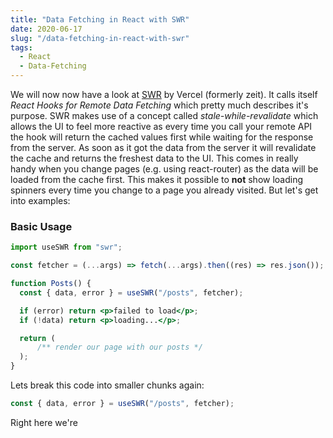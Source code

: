 ```yaml
---
title: "Data Fetching in React with SWR"
date: 2020-06-17
slug: "/data-fetching-in-react-with-swr"
tags:
  - React
  - Data-Fetching
---
```


We will now now have a look at [SWR](https://github.com/vercel/swr) by Vercel (formerly zeit).
It calls itself _React Hooks for Remote Data Fetching_ which pretty much describes it's purpose.
SWR makes use of a concept called _stale-while-revalidate_ which allows the UI to feel more reactive as every time
you call your remote API the hook will return the cached values first while waiting for the response from the server.
As soon as it got the data from the server it will revalidate the cache and returns the freshest data to the UI. This comes in really handy
when you change pages (e.g. using react-router) as the data will be loaded from the cache first. This makes it possible to **not** show
loading spinners every time you change to a page you already visited. But let's get into examples:

### Basic Usage

```jsx
import useSWR from "swr";

const fetcher = (...args) => fetch(...args).then((res) => res.json());

function Posts() {
  const { data, error } = useSWR("/posts", fetcher);

  if (error) return <p>failed to load</p>;
  if (!data) return <p>loading...</p>;

  return (
      /** render our page with our posts */
  );
}
```

Lets break this code into smaller chunks again:

```jsx
const { data, error } = useSWR("/posts", fetcher);
```

Right here we're  
